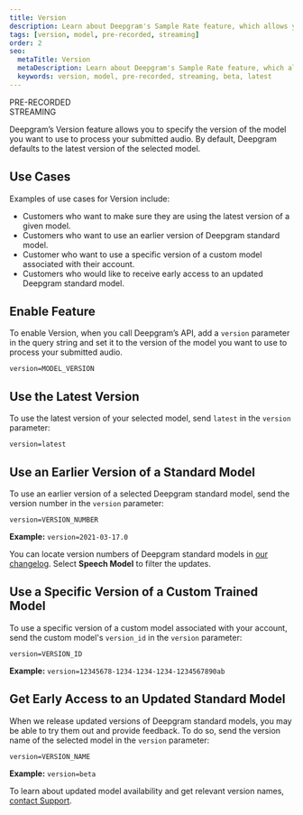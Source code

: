 ---
title: Version
description: Learn about Deepgram's Sample Rate feature, which allows you to specify the version of the model you want to use to process your submitted audio.
tags: [version, model, pre-recorded, streaming]
order: 2
seo:
  metaTitle: Version
  metaDescription: Learn about Deepgram's Sample Rate feature, which allows you to specify the version of the model you want to use to process your submitted audio.
  keywords: version, model, pre-recorded, streaming, beta, latest 
---

<div class="badge">PRE-RECORDED</div>
<div class="badge">STREAMING</div>

Deepgram’s Version feature allows you to specify the version of the model you want to use to process your submitted audio. By default, Deepgram defaults to the latest version of the selected model.

## Use Cases

Examples of use cases for Version include:

* Customers who want to make sure they are using the latest version of a given model.
* Customers who want to use an earlier version of Deepgram standard model.
* Customer who want to use a specific version of a custom model associated with their account.
* Customers who would like to receive early access to an updated Deepgram standard model.

## Enable Feature

To enable Version, when you call Deepgram’s API, add a `version` parameter in the query string and set it to the version of the model you want to use to process your submitted audio.

`version=MODEL_VERSION`

## Use the Latest Version

To use the latest version of your selected model, send `latest` in the `version` parameter: 

`version=latest`

## Use an Earlier Version of a Standard Model

To use an earlier version of a selected Deepgram standard model, send the version number in the `version` parameter: 

`version=VERSION_NUMBER`

**Example:**
`version=2021-03-17.0`

You can locate version numbers of Deepgram standard models in [our changelog](https://deepgram.com/changelog/). Select **Speech Model** to filter the updates.

## Use a Specific Version of a Custom Trained Model

To use a specific version of a custom model associated with your account, send the custom model's `version_id` in the `version` parameter: 

`version=VERSION_ID`

**Example:**
`version=12345678-1234-1234-1234-1234567890ab`

## Get Early Access to an Updated Standard Model

When we release updated versions of Deepgram standard models, you may be able to try them out and provide feedback. To do so, send the version name of the selected model in the `version` parameter:

`version=VERSION_NAME`

**Example:**
`version=beta`

To learn about updated model availability and get relevant version names, [contact Support](/support).